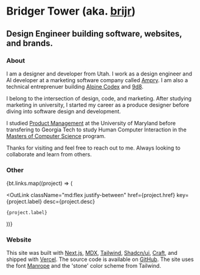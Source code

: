 
# Bridger Tower <span className="text-muted-foreground">(aka. [brijr](https://github.com/brijr))</span>

## Design Engineer building software, websites, and brands.

<PortfolioLinks />

### About

I am a designer and developer from Utah. I work as a design engineer and AI developer at a marketing software company called [Ampry](https://ampry.com). I am also a technical entreprenuer building [Alpine Codex](https://alpinecodex.com) and [9d8](https://9d8.dev).

I belong to the intersection of design, code, and marketing. After studying marketing in university, I started my career as a produce designer before diving into software design and development.

I studied [Product Management](https://pm.umd.edu/program/mppm/) at the University of Maryland before transfering to Georgia Tech to study Human Computer Interaction in the [Masters of Computer Science](https://omscs.gatech.edu/) program.

Thanks for visiting and feel free to reach out to me. Always looking to collaborate and learn from others.

### Other

<div className="grid gap-3 pt-2">
  {bt.links.map((project) => (

  <OutLink
    className="md:flex justify-between"
    href={project.href}
    key={project.label}
    desc={project.desc}
  >
    {project.label}
  </OutLink>
  ))}
</div>

### Website

This site was built with [Next.js](https://nextjs.org), [MDX](https://mdxjs.com), [Tailwind](https://tailwindcss.com), [Shadcn/ui](https://ui.shadcn.com), [Craft](https://github.com/brijr/craft), and shipped with [Vercel](https://vercel.com). The source code is available on [GitHub](https://github.com/brijr/home). The site uses the font [Manrope](https://www.gent.media/manrope) and the 'stone' color scheme from Tailwind.
